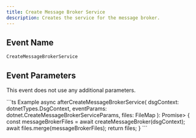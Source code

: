 ```yaml
---
title: Create Message Broker Service
description: Creates the service for the message broker.
---
```


## Event Name

`CreateMessageBrokerService`

## Event Parameters

This event does not use any additional parameters.

<RequestExample>
```ts Example
async afterCreateMessageBrokerService(
  dsgContext: dotnetTypes.DsgContext,
  eventParams: dotnet.CreateMessageBrokerServiceParams,
  files: FileMap<Class>
): Promise<FileMap<Class>> {
  const messageBrokerFiles = await createMessageBroker(dsgContext);
  await files.merge(messageBrokerFiles);
  return files;
}
```
</RequestExample>